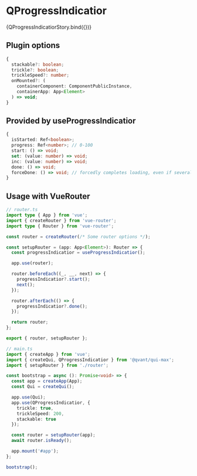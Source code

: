 
<Meta title="Plugins/QProgressIndicatior" />

# QProgressIndicatior

<Canvas>
  <Story name="Default">{QProgressIndicatiorStory.bind({})}</Story>
</Canvas>

## Plugin options

```ts
{
  stackable?: boolean;
  trickle?: boolean;
  trickleSpeed?: number;
  onMounted?: (
    containerComponent: ComponentPublicInstance,
    containerApp: App<Element>
  ) => void;
}
```

## Provided by useProgressIndicatior

```ts
{
  isStarted: Ref<boolean>;
  progress: Ref<number>; // 0-100
  start: () => void;
  set: (value: number) => void;
  inc: (value: number) => void;
  done: () => void;
  forceDone: () => void; // forcedly completes loading, even if several start calls were called
}
```

## Usage with VueRouter

```ts
// router.ts
import type { App } from 'vue';
import { createRouter } from 'vue-router';
import type { Router } from 'vue-router';

const router = createRouter(/* Some router options */);

const setupRouter = (app: App<Element>): Router => {
  const progressIndicatior = useProgressIndicatior();

  app.use(router);

  router.beforeEach((_, __, next) => {
    progressIndicatior?.start();
    next();
  });

  router.afterEach(() => {
    progressIndicatior?.done();
  });

  return router;
};

export { router, setupRouter };
```

```ts
// main.ts
import { createApp } from 'vue';
import { createQui, QProgressIndicatior } from '@qvant/qui-max';
import { setupRouter } from './router';

const bootstrap = async (): Promise<void> => {
  const app = createApp(App);
  const Qui = createQui();

  app.use(Qui);
  app.use(QProgressIndicatior, {
    trickle: true,
    trickleSpeed: 200,
    stackable: true
  });

  const router = setupRouter(app);
  await router.isReady();

  app.mount('#app');
};

bootstrap();
```

